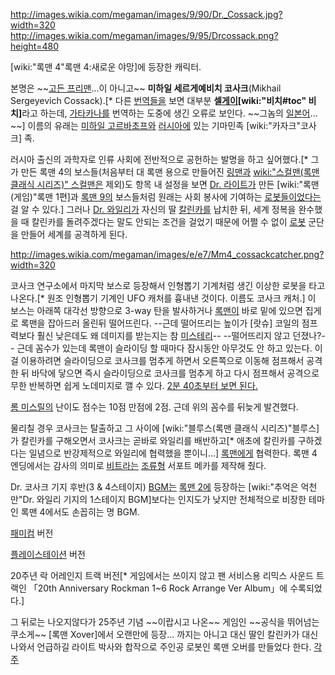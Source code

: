 http://images.wikia.com/megaman/images/9/90/Dr._Cossack.jpg?width=320 http://images.wikia.com/megaman/images/9/95/Drcossack.png?height=480

[wiki:"록맨 4"록맨 4:새로운 야망]에 등장한 캐릭터.

본명은 ~~[[고든 프리맨]]...이 아니고~~ '''미하일 세르게예비치 코사크'''(Mikhail Sergeyevich Cossack).[* 다른 [[번역]]들을 보면 대부분 '''셀[[게이]][wiki:"비치#toc" 비치]'''라고 하는데, [[가타카나]]를 번역하는 도중에 생긴 오류로 보인다. ~~그놈의 [[일본어]]…~~] 이름의 유래는 [[미하일 고르바초프]]와 [[러시아]]에 있는 기마민족 [wiki:"카자크"코사크] 족.

러시아 출신의 과학자로 인류 사회에 전반적으로 공헌하는 발명을 하고 싶어했다.[* 그가 만든 록맨 4의 보스들(처음부터 대 록맨 용으로 만들어진 [[링맨]]과 [[wiki:"스컬맨(록맨 클래식 시리즈)" 스컬맨]]은 제외)도 항목 내 설정을 보면 [[Dr. 라이트]]가 만든 [wiki:"록맨(게임)"록맨 1편]과 [[록맨 9]]의 보스들처럼 원래는 사회 봉사에 기여하는 [[로봇]]들이었다는 걸 알 수 있다.] 그러나 [[Dr. 와일리]]가 자신의 딸 [[칼린카]]를 납치한 뒤, 세계 정복을 완수했을 때 칼린카를 돌려주겠다는 말도 안되는 조건을 걸었기 때문에 어쩔 수 없이 [[로봇]] 군단을 만들어 세계를 공격하게 된다.

http://images.wikia.com/megaman/images/e/e7/Mm4_cossackcatcher.png?width=320

코사크 연구소에서 마지막 보스로 등장해서 인형뽑기 기계처럼 생긴 이상한 로봇을 타고 나온다.[* 원조 인형뽑기 기계인 UFO 캐처를 흉내낸 것이다. 이름도 코사크 캐처.] 이 보스는 아래쪽 대각선 방향으로 3-way 탄을 발사하거나 [[록맨]]이 바로 밑에 있으면 집게로 록맨을 잡아드러 올린뒤 떨어뜨린다. --근데 떨어뜨리는 높이가 [랏슈] 코일의 점프력보다 훨신 낮은데도 왜 데미지를 받는지는 참 [[미스테리]]-- --떨어뜨리지 않고 던졌나?-- 근데 꼼수가 있는데 록맨이 슬라이딩 할 때마다 잠시동안 아무것도 안 하고 있는다. 이걸 이용하려면 슬라이딩으로 코사크를 멈추게 하면서 오른쪽으로 이동해 점프해서 공격한 뒤 바닥에 닿으면 즉시 슬라이딩으로 코사크를 멈추게 하고 다시 점프해서 공격으로 무한 반복하면 쉽게 노데미지로 깰 수 있다. [http://www.youtube.com/watch?v=cJLN84Tk_-o&list=PL38E14F458B281C82&index=176 2분 40초부터 보면 된다.]

[[롬 미스릴]]의 난이도 점수는 10점 만점에 2점. 근데 위의 꼼수를 뒤늦게 발견했다.

물리칠 경우 코사크는 탈출하고 그 사이에 [wiki:"블루스(록맨 클래식 시리즈)"블루스]가 칼린카를 구해오면서 코사크는 곧바로 와일리를 배반하고[* 애초에 칼린카를 구하겠다는 일념으로 반강제적으로 와일리에 협력했을 뿐이니...] [[록맨]]에게 협력한다. 록맨 4 엔딩에서는 감사의 의미로 [[비트]]라는 [[조류]]형 서포트 메카를 제작해 줬다.

Dr. 코사크 기지 후반(3 & 4스테이지) [[BGM]]는 [[록맨 2]]에 등장하는 [wiki:"추억은 억천만"Dr. 와일리 기지의 1스테이지 BGM]보다는 인지도가 낮지만 전체적으로 비장한 테마인 록맨 4에서도 손꼽히는 명 BGM.

{{{#!html
<object width="560" height="315"><param name="movie" value="//www.youtube.com/v/Br3uvu7_Tew?version=3&amp;hl=ko_KR"></param><param name="allowFullScreen" value="true"></param><param name="allowscriptaccess" value="always"></param><embed src="//www.youtube.com/v/Br3uvu7_Tew?version=3&amp;hl=ko_KR" type="application/x-shockwave-flash" width="560" height="315" allowscriptaccess="always" allowfullscreen="true"></embed></object>
}}}
[[패미컴]] 버전

{{{#!html
<iframe width="420" height="315" src="//www.youtube.com/embed/IZuKt2TPVSo" frameborder="0" allowfullscreen></iframe>
}}}
[[플레이스테이션]] 버전

{{{#!html
<iframe width="560" height="315" src="http://www.youtube.com/embed/UCsDNV9VN6c?rel=0" frameborder="0" allowfullscreen></iframe>
}}}
20주년 락 어레인지 트랙 버전[* 게임에서는 쓰이지 않고 팬 서비스용 리믹스 사운드 트랙인 「20th Anniversary Rockman 1~6 Rock Arrange Ver Album」에 수록되었다.]

그 뒤로는 나오지않다가 25주년 기념 ~~이랍시고 나온~~ 게임인 ~~공식을 뛰어넘는 쿠소게~~ [록맨 Xover]에서 오랜만에 등장... 까지는 아니고 대신 딸인 칼린카가 대신 나와서 언급하길 라이트 박사와 합작으로 주인공 로봇인 록맨 오버를 만들었다 한다.
[[각주]]
